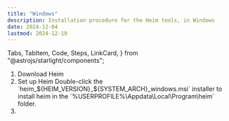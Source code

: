 ```yaml
---
title: "Windows"
description: Installation procedure for the Heim tools, in Windows
date: 2024-12-04
lastmod: 2024-12-19
---
```


  Tabs,
  TabItem,
  Code,
  Steps,
  LinkCard,
} from "@astrojs/starlight/components";


<Steps>
    <ol>
        <li>
            Download Heim
            <ReleaseLinks
                os="windows"
                version="current"
                backup_version="0.5.1"
                backup_url="https://cloud.heim.dev/heim/release/download?file=heim_0.5.1_x86_64_windows.msi&major=v0"
                backup_name="heim_0.5.1_x86_64_windows.msi"
            />
        </li>
        <li>
            Set up Heim  
            Double-click the `heim_${HEIM_VERSION}_${SYSTEM_ARCH}_windows.msi` installer to install heim in the `%USERPROFILE%\Appdata\Local\Program\heim` folder.
        </li>
        <li>
            <LinkCard title="Getting Started" href="./../../../start-here/getting-started/#start-heim-runtime" description="Start using Heim" />
        </li>
    </ol>

</Steps>
